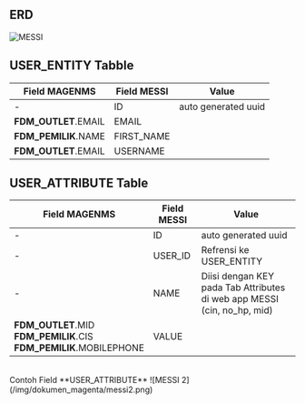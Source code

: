 ## **ERD**
![MESSI](/img/dokumen_magenta/messi.png)

## **USER_ENTITY Tabble**
| Field MAGENMS        | Field MESSI | Value               |
|----------------------|-------------|---------------------|
|         -            | ID          | auto generated uuid |
| **FDM_OUTLET**.EMAIL | EMAIL       |                     |
| **FDM_PEMILIK**.NAME | FIRST_NAME  |                     |
| **FDM_OUTLET**.EMAIL | USERNAME    |                     |

## **USER_ATTRIBUTE Table**
| Field MAGENMS                                                                        | Field MESSI | Value                                                                   |
|--------------------------------------------------------------------------------------|-------------|-------------------------------------------------------------------------|
|                            -                                                         | ID          | auto generated uuid                                                     |
|                            -                                                         | USER_ID     | Refrensi ke USER_ENTITY                                                 |
|                            -                                                         | NAME        | Diisi dengan KEY pada Tab Attributes di web app MESSI (cin, no_hp, mid) |
| **FDM_OUTLET**.MID<br /> **FDM_PEMILIK**.CIS<br /> **FDM_PEMILIK**.MOBILEPHONE<br /> | VALUE       |                                                                         |

<br />
Contoh Field **USER_ATTRIBUTE**
![MESSI 2](/img/dokumen_magenta/messi2.png)